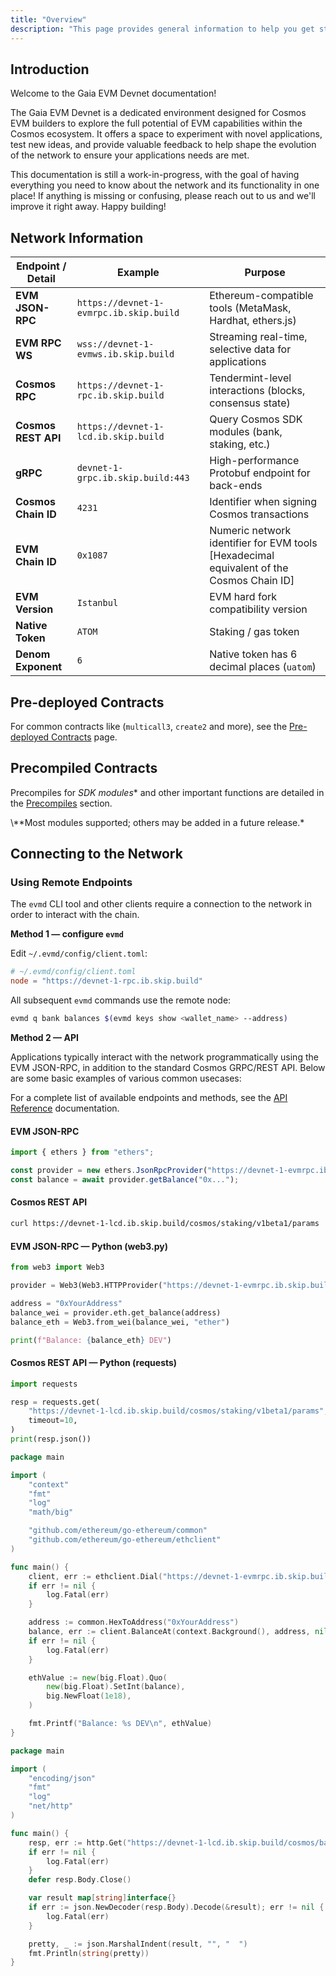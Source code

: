 ```yaml
---
title: "Overview"
description: "This page provides general information to help you get started building on the Gaia EVM Devnet."
---
```


## Introduction

Welcome to the Gaia EVM Devnet documentation!

The Gaia EVM Devnet is a dedicated environment designed for Cosmos EVM builders to explore the full potential of EVM capabilities within the Cosmos ecosystem. It offers a space to experiment with novel applications, test new ideas, and provide valuable feedback to help shape the evolution of the network to ensure your applications needs are met.

This documentation is still a work-in-progress, with the goal of having everything you need to know about the network and its functionality in one place! If anything is missing or confusing, please reach out to us and we'll improve it right away. Happy building!


## Network Information

| Endpoint / Detail | Example | Purpose |
|-------------------|----------------------|---------|
| **EVM JSON-RPC** | `https://devnet-1-evmrpc.ib.skip.build` | Ethereum-compatible tools (MetaMask, Hardhat, ethers.js) |
| **EVM RPC WS**   | `wss://devnet-1-evmws.ib.skip.build`   | Streaming real-time, selective data for applications |
| **Cosmos RPC** | `https://devnet-1-rpc.ib.skip.build` | Tendermint-level interactions (blocks, consensus state) |
| **Cosmos REST API** | `https://devnet-1-lcd.ib.skip.build` | Query Cosmos SDK modules (bank, staking, etc.) |
| **gRPC** | `devnet-1-grpc.ib.skip.build:443` | High-performance Protobuf endpoint for back-ends |
| **Cosmos Chain ID** | `4231` | Identifier when signing Cosmos transactions |
| **EVM Chain ID** | `0x1087` | Numeric network identifier for EVM tools [Hexadecimal equivalent of the Cosmos Chain ID] |
| **EVM Version** | `Istanbul` | EVM hard fork compatibility version |
| **Native Token** | `ATOM` | Staking / gas token |
| **Denom Exponent** | `6` | Native token has 6 decimal places (`uatom`) |

## Pre-deployed Contracts

For common contracts like (`multicall3`, `create2` and more), see the [Pre-deployed Contracts](./launched-contracts) page.

## Precompiled Contracts

Precompiles for *SDK modules*\* and other important functions are detailed in the [Precompiles](./precompiles/overview) section.

<Footnote>
\**Most modules supported; others may be added in a future release.*
</Footnote>

## Connecting to the Network

### Using Remote Endpoints

The `evmd` CLI tool and other clients require a connection to the network in order to interact with the chain.

**Method 1 — configure `evmd`**

Edit `~/.evmd/config/client.toml`:

```toml title="~/.evmd/config/client.toml"
# ~/.evmd/config/client.toml
node = "https://devnet-1-rpc.ib.skip.build"
```

All subsequent `evmd` commands use the remote node:

```sh lines
evmd q bank balances $(evmd keys show <wallet_name> --address)
```

**Method 2 — API**

Applications typically interact with the network programmatically using the EVM JSON-RPC, in addition to the standard Cosmos GRPC/REST API. Below are some basic examples of various common usecases:

For a complete list of available endpoints and methods, see the [API Reference](./api-reference) documentation.

#### EVM JSON-RPC

```js lines expandable
import { ethers } from "ethers";

const provider = new ethers.JsonRpcProvider("https://devnet-1-evmrpc.ib.skip.build");
const balance = await provider.getBalance("0x...");
```

#### Cosmos REST API

```sh lines
curl https://devnet-1-lcd.ib.skip.build/cosmos/staking/v1beta1/params
```

#### EVM JSON-RPC — **Python (web3.py)**

```python lines expandable
from web3 import Web3

provider = Web3(Web3.HTTPProvider("https://devnet-1-evmrpc.ib.skip.build"))

address = "0xYourAddress"
balance_wei = provider.eth.get_balance(address)
balance_eth = Web3.from_wei(balance_wei, "ether")

print(f"Balance: {balance_eth} DEV")
```

#### Cosmos REST API — **Python (requests)**

```python lines expandable
import requests

resp = requests.get(
    "https://devnet-1-lcd.ib.skip.build/cosmos/staking/v1beta1/params",
    timeout=10,
)
print(resp.json())
```

```go lines expandable
package main

import (
    "context"
    "fmt"
    "log"
    "math/big"

    "github.com/ethereum/go-ethereum/common"
    "github.com/ethereum/go-ethereum/ethclient"
)

func main() {
    client, err := ethclient.Dial("https://devnet-1-evmrpc.ib.skip.build")
    if err != nil {
        log.Fatal(err)
    }

    address := common.HexToAddress("0xYourAddress")
    balance, err := client.BalanceAt(context.Background(), address, nil)
    if err != nil {
        log.Fatal(err)
    }

    ethValue := new(big.Float).Quo(
        new(big.Float).SetInt(balance),
        big.NewFloat(1e18),
    )

    fmt.Printf("Balance: %s DEV\n", ethValue)
}
```

```go lines expandable
package main

import (
    "encoding/json"
    "fmt"
    "log"
    "net/http"
)

func main() {
    resp, err := http.Get("https://devnet-1-lcd.ib.skip.build/cosmos/bank/v1beta1/balances/cosmos1youraddresshere")
    if err != nil {
        log.Fatal(err)
    }
    defer resp.Body.Close()

    var result map[string]interface{}
    if err := json.NewDecoder(resp.Body).Decode(&result); err != nil {
        log.Fatal(err)
    }

    pretty, _ := json.MarshalIndent(result, "", "  ")
    fmt.Println(string(pretty))
}
```
